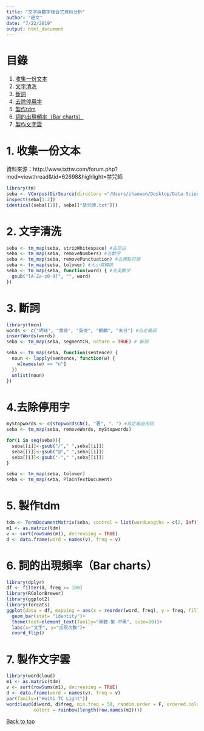```yaml
---
title: "文字與數字複合式資料分析"
author: "趙文"
date: "7/22/2019"
output: html_document
---
```

<h2 id = 0></h2>
# 目錄

1. [收集一份文本](#1)<br>
2. [文字清洗](#2)<br>
3. [斷詞](#3)<br>
4. [去除停用字](#4)<br>
5. [製作tdm](#5)<br>
6. [詞的出現頻率（Bar charts）](#6)<br>
7. [製作文字雲](#7)<br>

<h2 id = 1></h2>
# 1. 收集一份文本
資料來源：http://www.txttw.com/forum.php?mod=viewthread&tid=62698&highlight=禁咒師
```r
library(tm)
seba <- VCorpus(DirSource(directory ="/Users/zhaowen/Desktop/Data-Science/data/txt",encoding = "UTF-8"))
inspect(seba[1:2])
identical(seba[[1]], seba[["禁咒師.txt"]])
```

<h2 id = 2></h2>
# 2. 文字清洗
```r
seba <- tm_map(seba, stripWhitespace) #去空白
seba <- tm_map(seba, removeNumbers) #去數字
seba <- tm_map(seba, removePunctuation) #去標點符號
seba <- tm_map(seba, tolower) #大小寫轉換
seba <- tm_map(seba, function(word) { #去英數字
  gsub("[A-Za-z0-9]", "", word)
})
```

<h2 id = 3></h2>
# 3. 斷詞
```r
library(tmcn)
words <- c("明峰", "蕙娘", "英俊", "麒麟", "末日") #自定義詞
insertWords(words)
seba <- tm_map(seba, segmentCN, nature = TRUE) # 斷詞

seba <- tm_map(seba, function(sentence) {
  noun <- lapply(sentence, function(w) {
    w[names(w) == "n"]
  })
  unlist(noun)
})
```

<h2 id = 4></h2>
# 4.去除停用字
```r
myStopwords <- c(stopwordsCN(), "著", "、") #自定義庭用詞
seba <- tm_map(seba, removeWords, myStopwords)

for(i in seq(seba)){
  seba[[i]]<-gsub("/"," ",seba[[i]])
  seba[[i]]<-gsub("@"," ",seba[[i]])
  seba[[i]]<-gsub("-"," ",seba[[i]])
}

seba <- tm_map(seba, tolower)
seba <- tm_map(seba, PlainTextDocument)
```

<h2 id = 5></h2>
# 5. 製作tdm
```r
tdm <- TermDocumentMatrix(seba, control = list(wordLengths = c(2, Inf)))
m1 <- as.matrix(tdm)
v <- sort(rowSums(m1), decreasing = TRUE)
d <- data.frame(word = names(v), freq = v)
```

<h2 id = 6></h2>
# 6. 詞的出現頻率（Bar charts）
```r
library(dplyr)
df <- filter(d, freq >= 100)
library(RColorBrewer)
library(ggplot2)
library(forcats)
ggplot(data = df, mapping = aes(x = reorder(word, freq), y = freq, fill= freq)) + 
  geom_bar(stat= "identity")+
  theme(text=element_text(family="黑體-繁 中黑", size=10))+
  labs(x="文字", y="出現次數")+
  coord_flip()
```

<h2 id = 7></h2>
# 7. 製作文字雲
```r
library(wordcloud)
m1 <- as.matrix(tdm)
v <- sort(rowSums(m1), decreasing = TRUE)
d <- data.frame(word = names(v), freq = v)
par(family=("Heiti TC Light"))
wordcloud(d$word, d$freq, min.freq = 50, random.order = F, ordered.colors = F, 
          colors = rainbow(length(row.names(m1))))
```

[Back to top](#0)